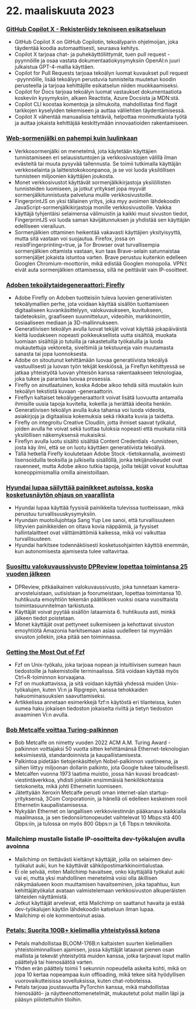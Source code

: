 
<Steps>

# 22. maaliskuuta 2023

### [GitHub Copilot X - Rekisteröidy tekniseen esikatseluun](https://github.blog/2023-03-22-github-copilot-x-the-ai-powered-developer-experience/?ref=hackernewsgpt.com)

- GitHub Copilot X on GitHub Copilotin, tekoälyparin ohjelmoijan, joka täydentää koodia automaattisesti, seuraava kehitys.
- Copilot X tarjoaa chat- ja puhekäyttöliittymät, tuen pull request -pyynnöille ja osaa vastata dokumentaatiokysymyksiin OpenAI:n juuri julkaistua GPT-4-mallia käyttäen.
- Copilot for Pull Requests tarjoaa tekoälyn luomat kuvaukset pull request -pyynnöille, lisää tekoälyyn perustuvia tunnisteita muutetun koodin perusteella ja tarjoaa kehittäjille esikatselun niiden muokkaamiseksi.
- Copilot for Docs tarjoaa tekoälyn luomat vastaukset dokumentaatiota koskeviin kysymyksiin, alkaen Reactista, Azure Docsista ja MDN:stä.
- Copilot CLI koostaa komentoja ja silmukoita, mahdollistaa find flagit tarkkojen kyselyiden tekemiseen ja auttaa välilehtien täydentämisessä.
- Copilot X vähentää manuaalisia tehtäviä, helpottaa monimutkaista työtä ja auttaa jokaista kehittäjää keskittymään innovaatioiden rakentamiseen.

### [Web-sormenjälki on pahempi kuin luulinkaan](https://www.bitestring.com/posts/2023-03-19-web-fingerprinting-is-worse-than-I-thought.html?ref=hackernewsgpt.com)

- Verkkosormenjälki on menetelmä, jota käytetään käyttäjien tunnistamiseen eri selausistuntojen ja verkkosivustojen välillä ilman evästeitä tai muuta pysyvää tallennusta. Se toimii tutkimalla käyttäjän verkkoselainta ja laitteistokokoonpanoa, ja se voi luoda yksilöllisen tunnisteen miljoonien käyttäjien joukosta.
- Monet verkkosivustot käyttävät sormenjälkikirjastoja yksilöllisten tunnisteiden luomiseen, ja jotkut yritykset jopa myyvät sormenjälkitunnistusta palveluna muille verkkosivustoille.
- FingerprintJS on yksi tällainen yritys, joka myy avoimen lähdekoodin JavaScript-sormenjälkikirjastoja monille verkkosivustoille. Vaikka käyttäjä tyhjentäisi selaimensa välimuistin ja kaikki muut sivuston tiedot, FingerprintJS voi luoda saman kävijätunnuksen ja yhdistää sen käyttäjän edelliseen vierailuun.
- Sormenjälkien ottaminen heikentää vakavasti käyttäjien yksityisyyttä, mutta sitä vastaan voi suojautua. Firefox, jossa on resistFingerprinting=true, ja Tor Browser ovat turvallisempia sormenjälkien ottamista vastaan, kun taas Brave-selain satunnaistaa sormenjäljet jokaista istuntoa varten. Brave perustuu kuitenkin edelleen Googlen Chromium-moottoriin, mikä edistää Googlen monopolia. VPN:t eivät auta sormenjälkien ottamisessa, sillä ne peittävät vain IP-osoitteet.

### [Adoben tekoälytaidegeneraattori: Firefly](https://www.adobe.com/sensei/generative-ai/firefly.html?ref=hackernewsgpt.com)

- Adobe Firefly on Adoben tuotteisiin tuleva luovien generatiivisten tekoälymallien perhe, jota voidaan käyttää sisällön tuottamiseen digitaaliseen kuvankäsittelyyn, valokuvaukseen, kuvitukseen, taideteoksiin, graafiseen suunnitteluun, videoihin, markkinointiin, sosiaaliseen mediaan ja 3D-mallinnukseen.
- Generatiivisen tekoälyn avulla luovat tekijät voivat käyttää jokapäiväistä kieltä luodakseen nopeasti poikkeuksellista uutta sisältöä, muokata luomiaan sisältöjä jo tutuilla ja rakastetuilla työkaluilla ja luoda mukautettuja vektoreita, siveltimiä ja tekstuureja vain muutamasta sanasta tai jopa luonnoksesta.
- Adobe on sitoutunut kehittämään luovaa generatiivista tekoälyä vastuullisesti ja luovan työn tekijät keskiössä, ja Fireflyn kehittyessä se jatkaa yhteistyötä luovan yhteisön kanssa rakentaakseen teknologiaa, joka tukee ja parantaa luovaa prosessia.
- Firefly on ainutlaatuinen, koska Adobe aikoo tehdä siitä muutakin kuin tekoälyn tekstistä kuvaan -generaattorin.
- Fireflyn kaltaiset tekoälygeneraattorit voivat lisätä luovuutta antamalla ihmisille uusia tapoja kuvitella, kokeilla ja herättää ideoita henkiin.
- Generatiivisen tekoälyn avulla kuka tahansa voi luoda videoita, asiakirjoja ja digitaalisia kokemuksia sekä rikkaita kuvia ja taidetta.
- Firefly on integroitu Creative Cloudiin, jotta ihmiset saavat työkalut, joiden avulla he voivat sekä tuottaa tuloksia nopeasti että muokata niitä yksilöllisen näkemyksensä mukaisiksi.
- Fireflyn avulla luotu sisältö sisältää Content Credentials -tunnisteen, josta käy ilmi, että se on luotu käyttäen generatiivista tekoälyä.
- Tällä hetkellä Firefly koulutetaan Adobe Stock -tietokannalla, avoimesti lisensoiduilla teoksilla ja julkisella sisällöllä, jonka tekijänoikeudet ovat rauenneet, mutta Adobe aikoo tutkia tapoja, joilla tekijät voivat kouluttaa koneoppimismallia omilla aineistoillaan.

### [Hyundai lupaa säilyttää painikkeet autoissa, koska kosketusnäytön ohjaus on vaarallista](https://www.thedrive.com/news/hyundai-promises-to-keep-buttons-in-cars-because-touchscreen-controls-are-dangerous?ref=hackernewsgpt.com)

- Hyundai lupaa käyttää fyysisiä painikkeita tulevissa tuotteissaan, mikä perustuu turvallisuuskysymyksiin.
- Hyundain muotoilujohtaja Sang Yup Lee sanoi, että turvallisuuteen liittyvien painikkeiden on oltava kovia näppäimiä, ja fyysiset hallintalaitteet ovat välttämättömiä kaikessa, mikä voi vaikuttaa turvallisuuteen.
- Hyundai harkitsee todennäköisesti kosketusohjainten käyttöä enemmän, kun autonomisesta ajamisesta tulee valtavirtaa.

### [Suosittu valokuvaussivusto DPReview lopettaa toimintansa 25 vuoden jälkeen](https://www.dpreview.com/news/5901145460/dpreview-com-to-close?ref=hackernewsgpt.com)

- DPReview, pitkäaikainen valokuvaussivusto, joka tunnetaan kamera-arvosteluistaan, uutisistaan ja foorumeistaan, lopettaa toimintansa 10. huhtikuuta emoyhtiön tekemän päätöksen vuoksi osana vuosittaista toimintasuunnitelman tarkistusta.
- Käyttäjät voivat pyytää sisällön lataamista 6. huhtikuuta asti, minkä jälkeen tiedot poistetaan.
- Monet käyttäjät ovat pettyneet sulkemiseen ja kehottavat sivuston emoyhtiötä Amazonia harkitsemaan asiaa uudelleen tai myymään sivuston jollekin, joka pitää sen toiminnassa.

### [Getting the Most Out of Fzf](https://andrew-quinn.me/fzf/?ref=hackernewsgpt.com)

- Fzf on Unix-työkalu, joka tarjoaa nopean ja intuitiivisen sumean haun tiedostoille ja hakemistoille terminaalissa. Sitä voidaan käyttää myös Ctrl+R-toiminnon korvaajana.
- Fzf on muokattavissa, ja sitä voidaan käyttää yhdessä muiden Unix-työkalujen, kuten Vi:n ja Ripgrepin, kanssa tehokkaiden hakuominaisuuksien saavuttamiseksi.
- Artikkelissa annetaan esimerkkejä fzf:n käytöstä eri tilanteissa, kuten sumea haku jokaisen tiedoston jokaiselta riviltä ja tietyn tiedoston avaaminen Vi:n avulla.

### [Bob Metcalfe voittaa Turing-palkinnon](https://amturing.acm.org/?2023=&ref=hackernewsgpt.com)

- Bob Metcalfe on nimetty vuoden 2022 ACM A.M. Turing Award -palkinnon voittajaksi 50 vuotta sitten kehittämänsä Ethernet-teknologian keksimisestä, standardoinnista ja kaupallistamisesta.
- Palkintoa pidetään tietojenkäsittelyn Nobel-palkinnon vastineena, ja siihen liittyy miljoonan dollarin palkinto, jota Google tukee taloudellisesti.
- Metcalfen vuonna 1973 laatima muistio, jossa hän kuvasi broadcast-viestintäverkkoa, yhdisti joitakin ensimmäisiä henkilökohtaisia tietokoneita, mikä johti Ethernetin luomiseen.
- Jätettyään Xeroxin Metcalfe perusti oman internet-alan startup-yrityksensä, 3Com Corporationin, ja hänellä oli edelleen keskeinen rooli Ethernetin kaupallistamisessa.
- Nykyään Ethernet on langallisen verkkoviestinnän pääkanava kaikkialla maailmassa, ja sen tiedonsiirtonopeudet vaihtelevat 10 Mbps:stä 400 Gbps:iin, ja tulossa on myös 800 Gbps:n ja 1,6 Tbps:n tekniikoita.

### Mailchimp mustalle listalle IP-osoitteita dev-työkalujen avulla avoinna

- Mailchimp on tiettävästi kieltänyt käyttäjät, joilla on selaimen dev-työkalut auki, kun he käyttävät sähköpostimarkkinointialustaa.
- Ei ole selvää, miten Mailchimp havaitsee, onko käyttäjällä työkalut auki vai ei, mutta yksi mahdollinen menetelmä voisi olla äkillisen näkymäalueen koon muuttamisen havaitseminen, joka tapahtuu, kun kehittäjätyökalut avataan valmistelemaan verkkosivuston alkuperäisten lähteiden näyttämistä.
- Jotkut käyttäjät arvelevat, että Mailchimp on saattanut havaita ja estää dev-työkalujen käytön lähdekoodin katseluun ilman lupaa.
- Mailchimp ei ole kommentoinut asiaa.

### [Petals: Suorita 100B+ kielimallia yhteistyössä kotona](https://petals.ml/?ref=hackernewsgpt.com)

- Petals mahdollistaa BLOOM-176B:n kaltaisten suurten kielimallien yhteistoiminnallisen ajamisen, jossa käyttäjät lataavat pienen osan mallista ja tekevät yhteistyötä muiden kanssa, jotka tarjoavat loput mallin päättelyä tai hienosäätöä varten.
- Yhden erän päättely toimii 1 sekunnin nopeudella askelta kohti, mikä on jopa 10 kertaa nopeampaa kuin offloading, mikä tekee siitä hyödyllisen vuorovaikutteisissa sovelluksissa, kuten chat-roboteissa.
- Petals tarjoaa joustavuutta PyTorchin kanssa, mikä mahdollistaa hienosäätö- ja näytteenottomenetelmät, mukautetut polut mallin läpi ja pääsyn piilotettuihin tiloihin.

</Steps>
